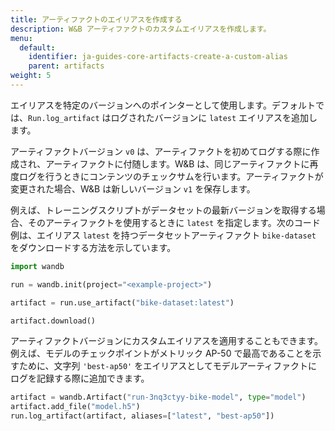 ```yaml
---
title: アーティファクトのエイリアスを作成する
description: W&B アーティファクトのカスタムエイリアスを作成します。
menu:
  default:
    identifier: ja-guides-core-artifacts-create-a-custom-alias
    parent: artifacts
weight: 5
---
```


エイリアスを特定のバージョンへのポインターとして使用します。デフォルトでは、`Run.log_artifact` はログされたバージョンに `latest` エイリアスを追加します。

アーティファクトバージョン `v0` は、アーティファクトを初めてログする際に作成され、アーティファクトに付随します。W&B は、同じアーティファクトに再度ログを行うときにコンテンツのチェックサムを行います。アーティファクトが変更された場合、W&B は新しいバージョン `v1` を保存します。

例えば、トレーニングスクリプトがデータセットの最新バージョンを取得する場合、そのアーティファクトを使用するときに `latest` を指定します。次のコード例は、エイリアス `latest` を持つデータセットアーティファクト `bike-dataset` をダウンロードする方法を示しています。

```python
import wandb

run = wandb.init(project="<example-project>")

artifact = run.use_artifact("bike-dataset:latest")

artifact.download()
```

アーティファクトバージョンにカスタムエイリアスを適用することもできます。例えば、モデルのチェックポイントがメトリック AP-50 で最高であることを示すために、文字列 `'best-ap50'` をエイリアスとしてモデルアーティファクトにログを記録する際に追加できます。

```python
artifact = wandb.Artifact("run-3nq3ctyy-bike-model", type="model")
artifact.add_file("model.h5")
run.log_artifact(artifact, aliases=["latest", "best-ap50"])
```